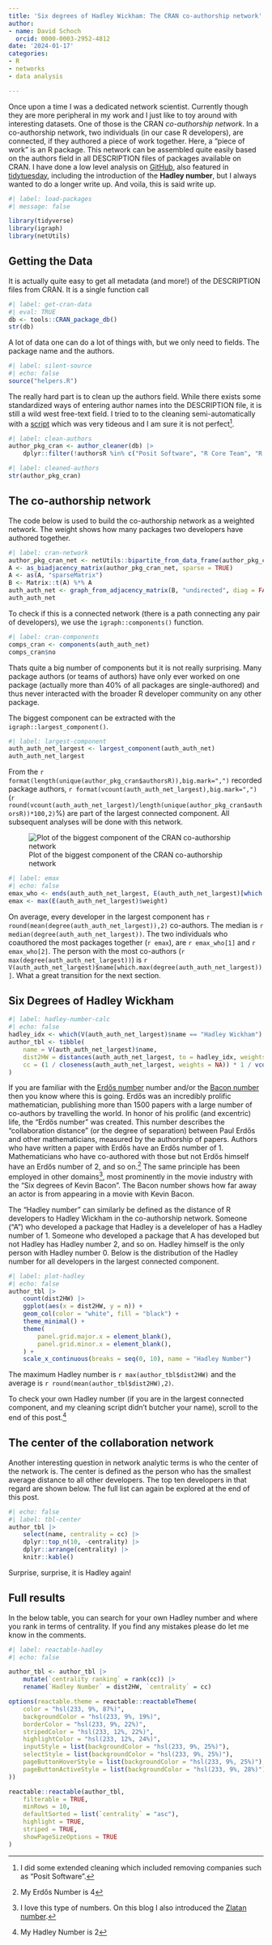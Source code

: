 ```yaml
---
title: 'Six degrees of Hadley Wickham: The CRAN co-authorship network'
author:
- name: David Schoch
  orcid: 0000-0003-2952-4812
date: '2024-01-17'
categories:
- R
- networks
- data analysis

---
```


Once upon a time I was a dedicated network scientist. Currently though they are more peripheral in my work and I just like to toy around with interesting datasets. One of those is the CRAN *co-authorship network*. 
In a co-authorship network, two individuals (in our case R developers), are connected, if they authored a piece of work together. Here, a "piece of work" is an R package. This network can be assembled quite easily based on the authors field in all DESCRIPTION files of packages available on CRAN. I have done a low level analysis on [GitHub](https://github.com/schochastics/CRAN_collaboration), also featured in
[tidytuesday](https://github.com/rfordatascience/tidytuesday/tree/master/data/2023/2023-09-19), including the introduction of the **Hadley number**, but I always wanted to do a longer write up. And voila, this is said write up.

```r
#| label: load-packages
#| message: false

library(tidyverse)
library(igraph)
library(netUtils)
```

## Getting the Data

It is actually quite easy to get all metadata (and more!) of the DESCRIPTION files from CRAN. It is a single function call
```r
#| label: get-cran-data
#| eval: TRUE
db <- tools::CRAN_package_db()
str(db)
```

A lot of data one can do a lot of things with, but we only need to fields. The package name and the authors.

```r
#| label: silent-source
#| echo: false
source("helpers.R")
```

The really hard part is to clean up the authors field. While there exists some standardized ways of entering author names into the DESCRIPTION file, it is still a wild west free-text field. I tried to to the cleaning semi-automatically with a [script](https://github.com/schochastics/CRAN_collaboration/blob/main/Rscripts/helpers.R) which was very tideous and I am sure it is not perfect[^clean].

```r
#| label: clean-authors
author_pkg_cran <- author_cleaner(db) |>
    dplyr::filter(!authorsR %in% c("Posit Software", "R Core Team", "R Foundation", "Rstudio", "Company"))
```

```r
#| label: cleaned-authors
str(author_pkg_cran)
```

## The co-authorship network

The code below is used to build the co-authorship network as a weighted network. The weight shows how many packages two developers have authored together.

```r
#| label: cran-network
author_pkg_cran_net <- netUtils::bipartite_from_data_frame(author_pkg_cran, "authorsR", "Package")
A <- as_biadjacency_matrix(author_pkg_cran_net, sparse = TRUE)
A <- as(A, "sparseMatrix")
B <- Matrix::t(A) %*% A
auth_auth_net <- graph_from_adjacency_matrix(B, "undirected", diag = FALSE, weighted = TRUE)
auth_auth_net
```

To check if this is a connected network (there is a path connecting any pair of developers), we use the `igraph::components()` function.

```r
#| label: cran-components
comps_cran <- components(auth_auth_net)
comps_cran$no
```

Thats quite a big number of components but it is not really surprising. Many package authors (or teams of authors) have only ever worked on one package (actually more than 40% of all packages are single-authored) and thus never interacted with the broader R developer community on any other package. 

The biggest component can be extracted with the `igraph::largest_component()`.

```r
#| label: largest-component
auth_auth_net_largest <- largest_component(auth_auth_net)
auth_auth_net_largest
```

From the `r format(length(unique(author_pkg_cran$authorsR)),big.mark=",")` recorded package authors, `r format(vcount(auth_auth_net_largest),big.mark=",")` (`r round(vcount(auth_auth_net_largest)/length(unique(author_pkg_cran$authorsR))*100,2)`%) are part of the largest connected component. All subsequent analyses will be done with this network.

![Plot of the biggest component of the CRAN co-authorship network](https://github.com/schochastics/CRAN_collaboration/raw/main/figures/network.png)

```r
#| label: emax
#| echo: false
emax_who <- ends(auth_auth_net_largest, E(auth_auth_net_largest)[which.max(E(auth_auth_net_largest)$weight)])[1, ]
emax <- max(E(auth_auth_net_largest)$weight)
```

On average, every developer in the largest component has `r round(mean(degree(auth_auth_net_largest)),2)` co-authors. The median is `r median(degree(auth_auth_net_largest))`. 
The two individuals who coauthored the most packages together (`r emax`), are `r emax_who[1]` and `r emax_who[2]`. The person with the most co-authors (`r max(degree(auth_auth_net_largest))`) is `r V(auth_auth_net_largest)$name[which.max(degree(auth_auth_net_largest))]`. What a great transition for the next section.

## Six Degrees of Hadley Wickham

```r
#| label: hadley-number-calc
#| echo: false
hadley_idx <- which(V(auth_auth_net_largest)$name == "Hadley Wickham")
author_tbl <- tibble(
    name = V(auth_auth_net_largest)$name,
    dist2HW = distances(auth_auth_net_largest, to = hadley_idx, weights = NA),
    cc = (1 / closeness(auth_auth_net_largest, weights = NA)) * 1 / vcount(auth_auth_net_largest)
)

```

If you are familiar with the [Erdős
number](https://en.wikipedia.org/wiki/Erd%C5%91s_number) number and/or
the [Bacon
number](https://en.wikipedia.org/wiki/Six_Degrees_of_Kevin_Bacon#Bacon_numbers)
then you know where this is going. Erdős was an incredibly prolific mathematician, publishing more than 1500 papers with a large number of co-authors by travelling the world.
In honor of his prolific (and excentric) life, the "Erdős number" was created.
This number describes the "collaboration distance" (or the degree of separation) between Paul Erdős and other mathematicians, measured by the authorship of papers. Authors who have written a paper with Erdős have an Erdős number of 1. Mathematicians who have co-authored with those
but not Erdős himself have an Erdős number of 2, and so on.[^1]
The same principle has been employed in other domains[^2], most prominently in the movie industry with the "Six degrees of Kevin Bacon". The Bacon number shows how far away an actor is from appearing in a movie with Kevin Bacon.

The "Hadley number" can similarly be defined as the distance of R developers to Hadley Wickham in the co-authorship network.
Someone (“A”) who developed a package that Hadley is a develeloper of
has a Hadley number of 1. Someone who developed a package that A
has developed but not Hadley has Hadley number 2, and so on. Hadley
himself is the only person with Hadley number 0. Below is the distribution of the Hadley number for all developers in the largest connected component. 

```r
#| label: plot-hadley
#| echo: false
author_tbl |>
    count(dist2HW) |>
    ggplot(aes(x = dist2HW, y = n)) +
    geom_col(color = "white", fill = "black") +
    theme_minimal() +
    theme(
        panel.grid.major.x = element_blank(),
        panel.grid.minor.x = element_blank(),
    ) +
    scale_x_continuous(breaks = seq(0, 10), name = "Hadley Number")
```

The maximum Hadley number is `r max(author_tbl$dist2HW)` and the average is `r round(mean(author_tbl$dist2HW),2)`.

To check your own Hadley number (if you are in the largest connected component, and my cleaning script didn't butcher your name), scroll to the end of this post.[^3]

## The center of the collaboration network

Another interesting question in network analytic terms is who the center of the network is. The center is defined as the person who has the smallest average distance to all other developers. The top ten developers in that regard are shown below. The full list can again be explored at the end of this post.

```r
#| echo: false
#| label: tbl-center
author_tbl |>
    select(name, centrality = cc) |>
    dplyr::top_n(10, -centrality) |>
    dplyr::arrange(centrality) |>
    knitr::kable()
```

Surprise, surprise, it is Hadley again!

## Full results

In the below table, you can search for your own Hadley number and where you rank in terms of centrality. If you find any mistakes please do let me know in the comments. 

```r
#| label: reactable-hadley
#| echo: false

author_tbl <- author_tbl |>
    mutate(`centrality ranking` = rank(cc)) |>
    rename(`Hadley Number` = dist2HW, `centrality` = cc)

options(reactable.theme = reactable::reactableTheme(
    color = "hsl(233, 9%, 87%)",
    backgroundColor = "hsl(233, 9%, 19%)",
    borderColor = "hsl(233, 9%, 22%)",
    stripedColor = "hsl(233, 12%, 22%)",
    highlightColor = "hsl(233, 12%, 24%)",
    inputStyle = list(backgroundColor = "hsl(233, 9%, 25%)"),
    selectStyle = list(backgroundColor = "hsl(233, 9%, 25%)"),
    pageButtonHoverStyle = list(backgroundColor = "hsl(233, 9%, 25%)"),
    pageButtonActiveStyle = list(backgroundColor = "hsl(233, 9%, 28%)")
))

reactable::reactable(author_tbl,
    filterable = TRUE,
    minRows = 10,
    defaultSorted = list(`centrality` = "asc"),
    highlight = TRUE,
    striped = TRUE,
    showPageSizeOptions = TRUE
)
```

[^clean]: I did some extended cleaning which included removing companies such as "Posit Software".
[^1]: My Erdős Number is 4
[^2]: I love this type of numbers. On this blog I also introduced the [Zlatan number](http://blog.schochastics.net/posts/2018-09-28_six-degrees-of-zlatan-ibrahimovic/). 
[^3]: My Hadley Number is 2
